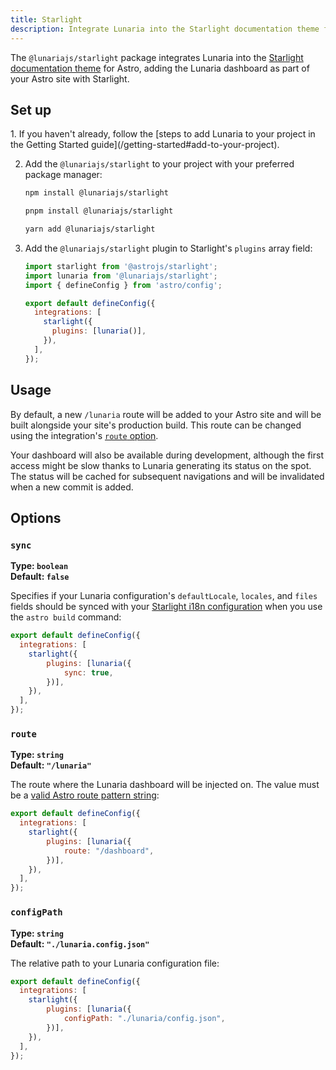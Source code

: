 ```yaml
---
title: Starlight
description: Integrate Lunaria into the Starlight documentation theme for Astro.
---
```



The `@lunariajs/starlight` package integrates Lunaria into the [Starlight documentation theme](https://starlight.astro.build) for Astro, adding the Lunaria dashboard as part of your Astro site with Starlight.

## Set up

<Steps>
1. If you haven't already, follow the [steps to add Lunaria to your project in the Getting Started guide](/getting-started#add-to-your-project).

2. Add the `@lunariajs/starlight` to your project with your preferred package manager:

    <Tabs syncKey="pkg">
    <TabItem label="npm">

    ```sh
    npm install @lunariajs/starlight
    ```

    </TabItem>
    <TabItem label="pnpm">

    ```sh
    pnpm install @lunariajs/starlight
    ```

    </TabItem>
    <TabItem label="Yarn">

    ```sh
    yarn add @lunariajs/starlight
    ```

    </TabItem>
    </Tabs>

3. Add the `@lunariajs/starlight` plugin to Starlight's `plugins` array field:

    ```js title="astro.config.mjs" add={2, 8}
    import starlight from '@astrojs/starlight';
    import lunaria from '@lunariajs/starlight';
    import { defineConfig } from 'astro/config';

    export default defineConfig({
      integrations: [
        starlight({
          plugins: [lunaria()],
        }),
      ],
    });
    ```
</Steps>

## Usage

By default, a new `/lunaria` route will be added to your Astro site and will be built alongside your site's production build. This route can be changed using the integration's [`route` option](#route).

Your dashboard will also be available during development, although the first access might be slow thanks to Lunaria generating its status on the spot. The status will be cached for subsequent navigations and will be invalidated when a new commit is added.

## Options

### `sync`

**Type: `boolean`**<br/>
**Default: `false`**

Specifies if your Lunaria configuration's `defaultLocale`, `locales`, and `files` fields should be synced with your [Starlight i18n configuration](https://starlight.astro.build/guides/i18n/) when you use the `astro build` command:

```js title="astro.config.mjs" mark={5}
export default defineConfig({
  integrations: [
    starlight({
        plugins: [lunaria({
            sync: true,
        })],
    }),
  ],
});
```

### `route`

**Type: `string`**<br/>
**Default: `"/lunaria"`**

The route where the Lunaria dashboard will be injected on. The value must be a [valid Astro route pattern string](https://docs.astro.build/en/reference/integrations-reference/#injectroute-option):

```js title="astro.config.mjs" mark={5}
export default defineConfig({
  integrations: [
    starlight({
        plugins: [lunaria({
            route: "/dashboard",
        })],
    }),
  ],
});
```

### `configPath`

**Type: `string`**<br/>
**Default: `"./lunaria.config.json"`**

The relative path to your Lunaria configuration file:

```js title="astro.config.mjs" mark={5}
export default defineConfig({
  integrations: [
    starlight({
        plugins: [lunaria({
            configPath: "./lunaria/config.json",
        })],
    }),
  ],
});
```